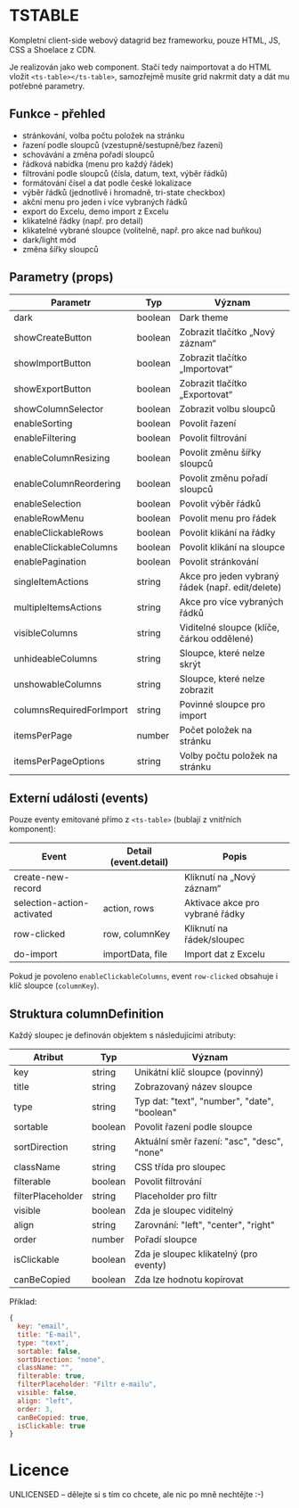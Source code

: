 
<Meta title="TSWebUI/TSTABLE" />

# TSTABLE

Kompletní client-side webový datagrid bez frameworku, pouze HTML, JS, CSS a Shoelace z CDN.

Je realizován jako web component. Stačí tedy naimportovat a do HTML vložit ```<ts-table></ts-table>```,
samozřejmě musíte grid nakrmit daty a dát mu potřebné parametry.

## Funkce - přehled

- stránkování, volba počtu položek na stránku
- řazení podle sloupců (vzestupně/sestupně/bez řazení)
- schovávání a změna pořadí sloupců
- řádková nabídka (menu pro každý řádek)
- filtrování podle sloupců (čísla, datum, text, výběr řádků)
- formátování čísel a dat podle české lokalizace
- výběr řádků (jednotlivě i hromadně, tri-state checkbox)
- akční menu pro jeden i více vybraných řádků
- export do Excelu, demo import z Excelu
- klikatelné řádky (např. pro detail)
- klikatelné vybrané sloupce (volitelně, např. pro akce nad buňkou)
- dark/light mód
- změna šířky sloupců

## Parametry (props)

<table>
  <thead>
    <tr>
      <th>Parametr</th>
      <th>Typ</th>
      <th>Význam</th>
    </tr>
  </thead>
  <tbody>
    <tr><td>dark</td><td>boolean</td><td>Dark theme</td></tr>
    <tr><td>showCreateButton</td><td>boolean</td><td>Zobrazit tlačítko „Nový záznam“</td></tr>
    <tr><td>showImportButton</td><td>boolean</td><td>Zobrazit tlačítko „Importovat“</td></tr>
    <tr><td>showExportButton</td><td>boolean</td><td>Zobrazit tlačítko „Exportovat“</td></tr>
    <tr><td>showColumnSelector</td><td>boolean</td><td>Zobrazit volbu sloupců</td></tr>
    <tr><td>enableSorting</td><td>boolean</td><td>Povolit řazení</td></tr>
    <tr><td>enableFiltering</td><td>boolean</td><td>Povolit filtrování</td></tr>
    <tr><td>enableColumnResizing</td><td>boolean</td><td>Povolit změnu šířky sloupců</td></tr>
    <tr><td>enableColumnReordering</td><td>boolean</td><td>Povolit změnu pořadí sloupců</td></tr>
    <tr><td>enableSelection</td><td>boolean</td><td>Povolit výběr řádků</td></tr>
    <tr><td>enableRowMenu</td><td>boolean</td><td>Povolit menu pro řádek</td></tr>
    <tr><td>enableClickableRows</td><td>boolean</td><td>Povolit klikání na řádky</td></tr>
    <tr><td>enableClickableColumns</td><td>boolean</td><td>Povolit klikání na sloupce</td></tr>
    <tr><td>enablePagination</td><td>boolean</td><td>Povolit stránkování</td></tr>
    <tr><td>singleItemActions</td><td>string</td><td>Akce pro jeden vybraný řádek (např. edit/delete)</td></tr>
    <tr><td>multipleItemsActions</td><td>string</td><td>Akce pro více vybraných řádků</td></tr>
    <tr><td>visibleColumns</td><td>string</td><td>Viditelné sloupce (klíče, čárkou oddělené)</td></tr>
    <tr><td>unhideableColumns</td><td>string</td><td>Sloupce, které nelze skrýt</td></tr>
    <tr><td>unshowableColumns</td><td>string</td><td>Sloupce, které nelze zobrazit</td></tr>
    <tr><td>columnsRequiredForImport</td><td>string</td><td>Povinné sloupce pro import</td></tr>
    <tr><td>itemsPerPage</td><td>number</td><td>Počet položek na stránku</td></tr>
    <tr><td>itemsPerPageOptions</td><td>string</td><td>Volby počtu položek na stránku</td></tr>
  </tbody>
</table>

## Externí události (events)

Pouze eventy emitované přímo z `<ts-table>` (bublají z vnitřních komponent):

<table>
  <thead>
    <tr>
      <th>Event</th>
      <th>Detail (event.detail)</th>
      <th>Popis</th>
    </tr>
  </thead>
  <tbody>
    <tr><td>create-new-record</td><td></td><td>Kliknutí na „Nový záznam“</td></tr>
    <tr><td>selection-action-activated</td><td> action, rows</td><td>Aktivace akce pro vybrané řádky</td></tr>
    <tr><td>row-clicked</td><td> row, columnKey</td><td>Kliknutí na řádek/sloupec</td></tr>
    <tr><td>do-import</td><td> importData, file</td><td>Import dat z Excelu</td></tr>
  </tbody>
</table>

Pokud je povoleno <code>enableClickableColumns</code>, event <code>row-clicked</code> obsahuje i klíč sloupce (<code>columnKey</code>).

## Struktura columnDefinition

Každý sloupec je definován objektem s následujícími atributy:

<table>
  <thead>
    <tr>
      <th>Atribut</th>
      <th>Typ</th>
      <th>Význam</th>
    </tr>
  </thead>
  <tbody>
    <tr><td>key</td><td>string</td><td>Unikátní klíč sloupce (povinný)</td></tr>
    <tr><td>title</td><td>string</td><td>Zobrazovaný název sloupce</td></tr>
    <tr><td>type</td><td>string</td><td>Typ dat: "text", "number", "date", "boolean"</td></tr>
    <tr><td>sortable</td><td>boolean</td><td>Povolit řazení podle sloupce</td></tr>
    <tr><td>sortDirection</td><td>string</td><td>Aktuální směr řazení: "asc", "desc", "none"</td></tr>
    <tr><td>className</td><td>string</td><td>CSS třída pro sloupec</td></tr>
    <tr><td>filterable</td><td>boolean</td><td>Povolit filtrování</td></tr>
    <tr><td>filterPlaceholder</td><td>string</td><td>Placeholder pro filtr</td></tr>
    <tr><td>visible</td><td>boolean</td><td>Zda je sloupec viditelný</td></tr>
    <tr><td>align</td><td>string</td><td>Zarovnání: "left", "center", "right"</td></tr>
    <tr><td>order</td><td>number</td><td>Pořadí sloupce</td></tr>
    <tr><td>isClickable</td><td>boolean</td><td>Zda je sloupec klikatelný (pro eventy)</td></tr>
    <tr><td>canBeCopied</td><td>boolean</td><td>Zda lze hodnotu kopírovat</td></tr>
  </tbody>
</table>

Příklad:

```js
{
  key: "email",
  title: "E-mail",
  type: "text",
  sortable: false,
  sortDirection: "none",
  className: "",
  filterable: true,
  filterPlaceholder: "Filtr e-mailu",
  visible: false,
  align: "left",
  order: 3,
  canBeCopied: true,
  isClickable: true
}
```

# Licence

UNLICENSED – dělejte si s tím co chcete, ale nic po mně nechtějte :-)


